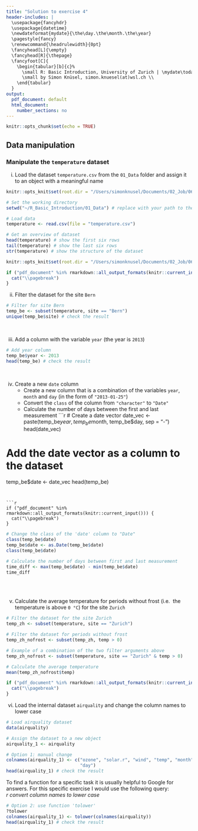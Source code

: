 ```yaml
---
title: "Solution to exercise 4"
header-includes: |
  \usepackage{fancyhdr}
  \usepackage{datetime}
  \newdateformat{mydate}{\the\day.\the\month.\the\year}
  \pagestyle{fancy}
  \renewcommand{\headrulewidth}{0pt}
  \fancyhead[L]{\empty}
  \fancyhead[R]{\thepage}
  \fancyfoot[C]{
    \begin{tabular}[b]{c}%
      \small R: Basic Introduction, University of Zurich | \mydate\today\ \\
      \small by Simon Knüsel, simon.knuesel(at)wsl.ch \\
    \end{tabular}
  }
output:
  pdf_document: default
  html_document:
    number_sections: no
---
```


```r
knitr::opts_chunk$set(echo = TRUE)
```

## Data manipulation

### Manipulate the `temperature` dataset

i) Load the dataset `temperature.csv` from the `01_Data` folder and
assign it to an object with a meaningful name
```r
knitr::opts_knit$set(root.dir = "/Users/simonknusel/Documents/02_Job/06_PostDoc/06_R-Courses/01_UZH_courses/2019/R_Basic_Introduction/01_Data/")
```
```r
# Set the working directory
setwd("~/R_Basic_Introduction/01_Data") # replace with your path to the folder "01_Data"
```
```r
# Load data
temperature <- read.csv(file = "temperature.csv")

# Get an overview of dataset
head(temperature) # show the first six rows
tail(temperature) # show the last six rows
str(temperature) # show the structure of the dataset
```
```r
knitr::opts_knit$set(root.dir = "/Users/simonknusel/Documents/02_Job/06_PostDoc/06_R-Courses/01_UZH_courses/2019/R_Basic_Introduction/06_Solutions/")
```


```r
if ("pdf_document" %in% rmarkdown::all_output_formats(knitr::current_input())) {
  cat("\\pagebreak")
}
```


ii) Filter the dataset for the site `Bern`
```r
# Filter for site Bern
temp_be <- subset(temperature, site == "Bern")
unique(temp_be$site) # check the result
```
<br>

iii) Add a column with the variable `year` (the year is `2013`)
```r
# Add year column
temp_be$year <- 2013
head(temp_be) # check the result
```
<br>

iv) Create a new `date` column
    - Create a new column that is a combination of the variables `year`, 
      `month` and `day` (in the form of `"2013-01-25"`)
    - Convert the `class` of the column from `"character"` to `"Date"`
    - Calculate the number of days between the first and last measurement
```r
# Create a date vector
date_vec <- paste(temp_be$year, temp_be$month, temp_be$day, sep = "-")
head(date_vec)

# Add the date vector as a column to the dataset
temp_be$date <- date_vec
head(temp_be)
```


```r
if ("pdf_document" %in% rmarkdown::all_output_formats(knitr::current_input())) {
  cat("\\pagebreak")
}
```


```r
# Change the class of the 'date' column to "Date"
class(temp_be$date)
temp_be$date <- as.Date(temp_be$date)
class(temp_be$date)

# Calculate the number of days between first and last measurement
time_diff <- max(temp_be$date) - min(temp_be$date)
time_diff
```
<br><br>

v) Calculate the average temperature for periods without frost (i.e. 
the temperature is above `0 °C`) for the site `Zurich`
```r
# Filter the dataset for the site Zurich
temp_zh <- subset(temperature, site == "Zurich")

# Filter the dataset for periods without frost
temp_zh_nofrost <- subset(temp_zh, temp > 0)

# Example of a combination of the two filter arguments above
temp_zh_nofrost <- subset(temperature, site == "Zurich" & temp > 0)

# Calculate the average temperature
mean(temp_zh_nofrost$temp)
```


```r
if ("pdf_document" %in% rmarkdown::all_output_formats(knitr::current_input())) {
  cat("\\pagebreak")
}
```


vi) Load the internal dataset `airquality` and change the column names to
lower case
```r
# Load airquality dataset
data(airquality)

# Assign the dataset to a new object
airquality_1 <- airquality

# Option 1: manual change
colnames(airquality_1) <- c("ozone", "solar.r", "wind", "temp", "month", 
                            "day")
head(airquality_1) # check the result
```

To find a function for a specific task it is usually helpful to Google for
answers. For this specific exercise I would use the following query:  
*r convert column names to lower case*

```r
# Option 2: use function 'tolower'
?tolower
colnames(airquality_1) <- tolower(colnames(airquality))
head(airquality_1) # check the result
````

